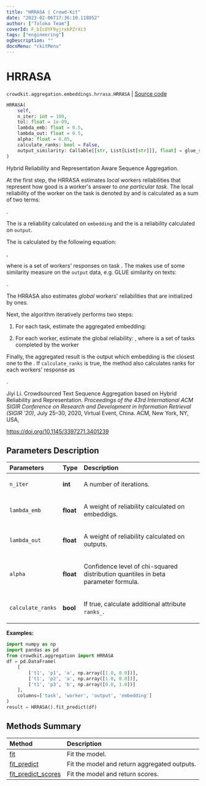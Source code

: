 ```yaml
---
title: "HRRASA | Crowd-Kit"
date: "2023-02-06T17:36:10.118052"
author: ["Toloka Team"]
coverId: F_bIcOYF9yjrxkPZrXc3
tags: ["engineering"]
ogDescription: ""
docsMenu: "ckitMenu"
---
```


# HRRASA
`crowdkit.aggregation.embeddings.hrrasa.HRRASA` | [Source code](https://github.com/Toloka/crowd-kit/blob/v1.2.0/crowdkit/aggregation/embeddings/hrrasa.py#L27)

```python
HRRASA(
    self,
    n_iter: int = 100,
    tol: float = 1e-09,
    lambda_emb: float = 0.5,
    lambda_out: float = 0.5,
    alpha: float = 0.05,
    calculate_ranks: bool = False,
    output_similarity: Callable[[str, List[List[str]]], float] = glue_similarity
)
```

Hybrid Reliability and Representation Aware Sequence Aggregation.

At the first step, the HRRASA estimates *local* workers reliabilities that represent how good is a
worker's answer to *one particular task*. The local reliability of the worker <Formula withoutContainer={true} content="$k$"/> on the task <Formula withoutContainer={true} content="$i$"/> is
denoted by <Formula withoutContainer={true} content="$\gamma_i^k$"/> and is calculated as a sum of two terms:

<Formula withoutContainer={true} content="$\gamma_i^k = \lambda_{emb}\gamma_{i,emb}^k + \lambda_{out}\gamma_{i,out}^k, \; \lambda_{emb} + \lambda_{out} = 1$"/>.

The <Formula withoutContainer={true} content="$\gamma_{i,emb}^k$"/> is a reliability calculated on `embedding` and the <Formula withoutContainer={true} content="$\gamma_{i,seq}^k$"/> is a reliability calculated on `output`.

The <Formula withoutContainer={true} content="$\gamma_{i,emb}^k$"/> is calculated by the following equation:

<Formula withoutContainer={true} content="$\gamma_{i,emb}^k = \frac{1}{|\mathcal{U}_i| - 1}\sum_{a_i^{k'} \in \mathcal{U}_i, k \neq k'}\exp\left(\frac{\|e_i^k-e_i^{k'}\|^2}{\|e_i^k\|^2\|e_i^{k'}\|^2}\right)$"/>,

where <Formula withoutContainer={true} content="$\mathcal{U_i}$"/> is a set of workers' responses on task <Formula withoutContainer={true} content="$i$"/>. The <Formula withoutContainer={true} content="$\gamma_{i,out}^k$"/> makes use
of some similarity measure <Formula withoutContainer={true} content="$sim$"/> on the `output` data, e.g. GLUE similarity on texts:

<Formula withoutContainer={true} content="$\gamma_{i,out}^k = \frac{1}{|\mathcal{U}_i| - 1}\sum_{a_i^{k'} \in \mathcal{U}_i, k \neq k'}sim(a_i^k, a_i^{k'})$"/>.

The HRRASA also estimates *global* workers' reliabilities <Formula withoutContainer={true} content="$\beta$"/> that are initialized by ones.

Next, the algorithm iteratively performs two steps:

1. For each task, estimate the aggregated embedding: <Formula withoutContainer={true} content="$\hat{e}_i = \frac{\sum_k \gamma_i^k
\beta_k e_i^k}{\sum_k \gamma_i^k \beta_k}$"/>

2. For each worker, estimate the global reliability: <Formula withoutContainer={true} content="$\beta_k = \frac{\chi^2_{(\alpha/2,
|\mathcal{V}_k|)}}{\sum_i\left(\|e_i^k - \hat{e}_i\|^2/\gamma_i^k\right)}$"/>, where <Formula withoutContainer={true} content="$\mathcal{V}_k$"/>
is a set of tasks completed by the worker <Formula withoutContainer={true} content="$k$"/>

Finally, the aggregated result is the output which embedding is
the closest one to the <Formula withoutContainer={true} content="$\hat{e}_i$"/>. If `calculate_ranks` is true, the method also calculates ranks for
each workers' response as

<Formula withoutContainer={true} content="$s_i^k = \beta_k \exp\left(-\frac{\|e_i^k - \hat{e}_i\|^2}{\|e_i^k\|^2\|\hat{e}_i\|^2}\right) + \gamma_i^k$"/>.

Jiyi Li. Crowdsourced Text Sequence Aggregation based on Hybrid Reliability and Representation.
*Proceedings of the 43rd International ACM SIGIR Conference on Research and Development
in Information Retrieval (SIGIR ’20)*, July 25–30, 2020, Virtual Event, China. ACM, New York, NY, USA,

<https://doi.org/10.1145/3397271.3401239>

## Parameters Description

| Parameters | Type | Description |
| :----------| :----| :-----------|
`n_iter`|**int**|<p>A number of iterations.</p>
`lambda_emb`|**float**|<p>A weight of reliability calculated on embeddigs.</p>
`lambda_out`|**float**|<p>A weight of reliability calculated on outputs.</p>
`alpha`|**float**|<p>Confidence level of chi-squared distribution quantiles in beta parameter formula.</p>
`calculate_ranks`|**bool**|<p>If true, calculate additional attribute `ranks_`.</p>

**Examples:**

```python
import numpy as np
import pandas as pd
from crowdkit.aggregation import HRRASA
df = pd.DataFrame(
    [
        ['t1', 'p1', 'a', np.array([1.0, 0.0])],
        ['t1', 'p2', 'a', np.array([1.0, 0.0])],
        ['t1', 'p3', 'b', np.array([0.0, 1.0])]
    ],
    columns=['task', 'worker', 'output', 'embedding']
)
result = HRRASA().fit_predict(df)
```
## Methods Summary

| Method | Description |
| :------| :-----------|
[fit](/docs-new/crowd-kit/reference/crowdkit.aggregation.embeddings.hrrasa.HRRASA.fit)| Fit the model.
[fit_predict](/docs-new/crowd-kit/reference/crowdkit.aggregation.embeddings.hrrasa.HRRASA.fit_predict)| Fit the model and return aggregated outputs.
[fit_predict_scores](/docs-new/crowd-kit/reference/crowdkit.aggregation.embeddings.hrrasa.HRRASA.fit_predict_scores)| Fit the model and return scores.
